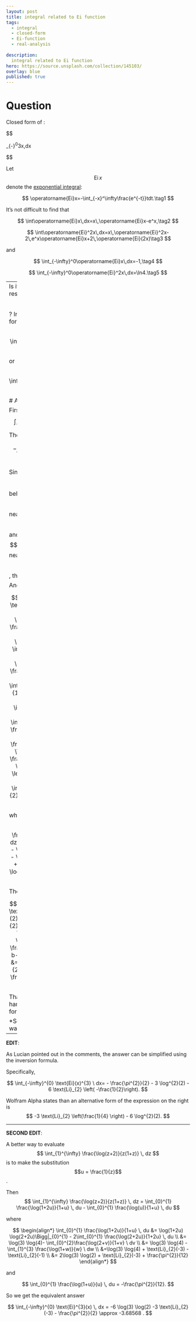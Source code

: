 ---
layout: post
title: integral related to Ei function
tags:
  - integral 
  - closed-form
  - Ei-function
  - real-analysis
  
description:  
  integral related to Ei function
hero: https://source.unsplash.com/collection/145103/
overlay: blue
published: true
---


# Question

Closed form of :

$$

\int_{-\infty}^0\operatorname{Ei}^3x\,dx

$$


<!--break-->

Let $$\operatorname{Ei}x$$ denote the [exponential integral](http://mathworld.wolfram.com/ExponentialIntegral.html):

$$
\operatorname{Ei}x=-\int_{-x}^\infty\frac{e^{-t}}tdt.\tag1
$$

It's not difficult to find that

$$
\int\operatorname{Ei}x\,dx=x\,\operatorname{Ei}x-e^x,\tag2
$$


$$
\int\operatorname{Ei}^2x\,dx=x\,\operatorname{Ei}^2x-2\,e^x\operatorname{Ei}x+2\,\operatorname{Ei}(2x)\tag3
$$

and

$$
\int_{-\infty}^0\operatorname{Ei}x\,dx=-1,\tag4
$$


$$
\int_{-\infty}^0\operatorname{Ei}^2x\,dx=\ln4.\tag5
$$


---
Is it possible generalize these results for higher powers of $$\operatorname{Ei}x$$?  
In particular, are there closed forms for

$$
\int\operatorname{Ei}^3x\,dx\tag6
$$

or

$$
\int_{-\infty}^0\operatorname{Ei}^3x\,dx\ ?\tag7
$$



# Answer

First note that 
$$
\int_{-\infty}^{0} \text{Ei}^{3}(x) \ dx = -\int_{0}^{\infty} \text{E}_{1}^{3}(x) \ dx. 
$$


Then integrating by parts,


$$
 - \int_{0}^{\infty} \text{E}_{1}^{3}(x) \ dx = -x \text{E}_{1}^{3}(x) \Big|^{\infty}_{0} - 3 \int^{\infty}_{0} \text{E}_{1}^{3}(x) e^{-x} \ dx. 
$$


Since $$E_{1}(x)$$ behaves like $$-\log x$$ near $$x=0$$ and $$ \displaystyle\frac{e^{-x}}{x}$$ near $$\infty$$,  the boundary terms vanish.

And


$$
 \begin{align*} \int_{0}^{\infty} \text{E}_{1}(x) \text{E}_{1}(x) e^{-x} \ dx  &= \int_{0}^{\infty} \int_{1}^{\infty} \int_{1}^{\infty} \frac{e^{-xy}}{y} \frac{e^{-xz}}{z} e^{-x} \ dy \ dz \ dx \\ &= \int_{1}^{\infty} \int_{1}^{\infty} \int_{0}^{\infty} \frac{1}{yz} e^{-(y+z+1)x} \ dx \ dy \ dz \\ &= \int_{1}^{\infty} \int_{1}^{\infty} \frac{1}{yz} \frac{1}{y+z+1} \ dy \ dz \\ &= \int_{1}^{\infty} \int_{1}^{\infty} \frac{1}{z} \frac{1}{1+z} \left( \frac{1}{y} - \frac{1}{y+z+1} \right) \ dy \ dz \\ &= \int_{1}^{\infty} \frac{\log(z+2)}{z(1+z)} \ dz \\ &=  \log 2 \int_{1}^{\infty} \left( \frac{1}{z} - \frac{1}{1+z} \right) \ dz + \lim_{b \to \infty} \Bigg( \int_{1}^{b}  \frac{\log (1+ \frac{z}{2})}{z} \ dz  \\ &- \int_{1}^{b} \frac{\log (1+ \frac{z}{2})}{1+z}  \ dz \Bigg) \\ &= \log^{2}(2) + \lim_{b \to \infty} \left[- \text{Li}_{2} \left(-\frac{z}{2} \right) \Big|^{b}_{1} - \int_{1}^{b} \frac{\log(1+ \frac{z}{2})}{1+z} \ dz \right] \end{align*}
$$


where


$$
 \begin{align*} \int \frac{\log(1+ \frac{z}{2})}{1+z} \ dz &= \int \frac{\log (1+u)}{u} \ du - \log (2) \int\frac{1}{u} \ du \\ &= - \text{Li}_{2}(-u) - \log(2) \log u +C 
\\ &= - \text{Li}_{2}(-z-1) - \log(2) \log(z+1) + C. \end{align*}
$$


Therefore,


$$
 \begin{align*} \int_{-\infty}^{0} \text{Ei}^{3}(x) \ dx &= - 3 \log^{2}(2) - 3 \text{Li}_{2} \left(- \frac{1}{2} \right)  + 3 \text{Li}_{2}(-2) + 3 \log^{2}(2) \\  & + 3 \lim_{b \to \infty} \left[\text{Li}_{2} \left(-\frac{b}{2} \right) - \text{Li}_{2}(-b-1)  - \log(2) \log(b+1) \right] \\ &= -3 \text{Li}_{2} \left(- \frac{1}{2} \right)  + 3 \text{Li}_{2}(-2) - \frac{3 \log^{2}(2)}{2} \\ &\approx -3.68568. \end{align*}
$$


That limit can be evaluated by hand by using the inversion formula for the dilogarithm.

*See the second edit for a better way to evaluate that log integral.

---

**EDIT**:

As Lucian pointed out in the comments, the answer can be simplified using the inversion formula.

Specifically,


$$
 \int_{-\infty}^{0} \text{Ei}(x)^{3} \ dx= - \frac{\pi^{2}}{2} - 3 \log^{2}(2) - 6 \text{Li}_{2} \left( -\frac{1}{2}\right).
$$


Wolfram Alpha states than an alternative form of the expression on the right is 
$$
-3 \text{Li}_{2} \left(\frac{1}{4} \right) - 6 \log^{2}(2). 
$$


---

**SECOND EDIT**:

A better way to evaluate 
$$
\int_{1}^{\infty} \frac{\log(z+2)}{z(1+z)} \, dz
$$
 is to make the substitution $$u = \frac{1}{z}$$.

Then 
$$
 \int_{1}^{\infty} \frac{\log(z+2)}{z(1+z)} \, dz = \int_{0}^{1} \frac{\log(1+2u)}{1+u} \, du - \int_{0}^{1} \frac{\log(u)}{1+u} \, du
$$


where


$$
 \begin{align*} \int_{0}^{1} \frac{\log(1+2u)}{1+u} \, du &= \log(1+2u) \log(2+2u)\Bigg|_{0}^{1} - 2\int_{0}^{1} \frac{\log(2+2u)}{1+2u} \, du \\ &= \log(3) \log(4)- \int_{0}^{2}\frac{\log(2+v)}{1+v} \ dv \\ &= \log(3) \log(4) - \int_{1}^{3} \frac{\log(1+w)}{w} \ dw \\ &=\log(3) \log(4) + \text{Li}_{2}(-3) -\text{Li}_{2}(-1) \\ &= 2\log(3) \log(2) + \text{Li}_{2}(-3) + \frac{\pi^{2}}{12} \end{align*}
$$


and


$$
 \int_{0}^{1} \frac{\log(1+u)}{u} \, du = -\frac{\pi^{2}}{12}.
$$


So we get the equivalent answer


$$
\int_{-\infty}^{0} \text{Ei}^{3}(x) \, dx = -6 \log(3) \log(2)  -3 \text{Li}_{2}(-3) - \frac{\pi^{2}}{2} \approx -3.68568 .
$$
